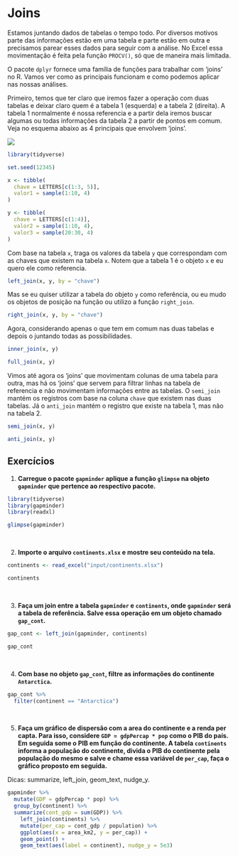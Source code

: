 # Joins {-}

Estamos juntando dados de tabelas o tempo todo. Por diversos motivos parte das informações estão em uma tabela e parte estão em outra e precisamos parear esses dados para seguir com a análise. No Excel essa movimentação é feita pela função `PROCV()`, só que de maneira mais limitada.

O pacote `dplyr` fornece uma família de funções para trabalhar com 'joins' no R. Vamos ver como as principais funcionam e como podemos aplicar nas nossas análises.

Primeiro, temos que ter claro que iremos fazer a operação com duas tabelas e deixar claro quem é a tabela 1 (esquerda) e a tabela 2 (direita). A tabela 1 normalmente é nossa referencia e a partir dela iremos buscar algumas ou todas informações da tabela 2 a partir de pontos em comum. Veja no esquema abaixo as 4 principais que envolvem 'joins'.

![](https://mikoontz.github.io/data-carpentry-week/img/dplyr-joins.png)

```r
library(tidyverse)

set.seed(12345)

x <- tibble(
  chave = LETTERS[c(1:3, 5)], 
  valor1 = sample(1:10, 4)
)

y <- tibble(
  chave = LETTERS[c(1:4)], 
  valor2 = sample(1:10, 4),
  valor3 = sample(20:30, 4)
)
```

Com base na tabela `x`, traga os valores da tabela `y` que correspondam com as chaves que existem na tabela `x`. Notem que a tabela 1 é o objeto `x` e eu quero ele como referencia.

```r
left_join(x, y, by = "chave")
```

Mas se eu quiser utilizar a tabela do objeto `y` como referência, ou eu mudo os objetos de posição na função ou utilizo a função `right_join`.

```r
right_join(x, y, by = "chave")
```

Agora, considerando apenas o que tem em comum nas duas tabelas e depois o juntando todas as possibilidades.

```r
inner_join(x, y)

full_join(x, y)
```

Vimos até agora os 'joins' que movimentam colunas de uma tabela para outra, mas há os 'joins' que servem para filtrar linhas na tabela de referencia e não movimentam informações entre as tabelas. O `semi_join` mantém os registros com base na coluna `chave` que existem nas duas tabelas. Já o `anti_join` mantém o registro que existe na tabela 1, mas não na tabela 2.

```r
semi_join(x, y)

anti_join(x, y)
```


## Exercícios {-}

(@) **Carregue o pacote `gapminder` aplique a função `glimpse` na objeto `gapminder` que pertence ao respectivo pacote.**

```r
library(tidyverse)
library(gapminder)
library(readxl)

glimpse(gapminder)
```
<br>

(@) **Importe o arquivo `continents.xlsx` e mostre seu conteúdo na tela.**

```r
continents <- read_excel("input/continents.xlsx")

continents
```
<br>

(@) **Faça um join entre a tabela `gapminder` e `continents`, onde `gapminder` será a tabela de referência. Salve essa operação em um objeto chamado `gap_cont`.**

```r
gap_cont <- left_join(gapminder, continents) 

gap_cont
```
<br>


(@) **Com base no objeto `gap_cont`, filtre as informações do continente `Antarctica`.**

```r
gap_cont %>% 
  filter(continent == "Antarctica")
```
<br>

(@) **Faça um gráfico de dispersão com a area do continente e a renda per capta. Para isso, considere `GDP = gdpPercap * pop` como o PIB do país. Em seguida some o PIB em função do continente. A tabela `continents` informa a população do continente, divida o PIB do continente pela população do mesmo e salve e chame essa variável de `per_cap`, faça o gráfico proposto em seguida.**

Dicas: summarize, left_join, geom_text, nudge_y.

```r
gapminder %>%
  mutate(GDP = gdpPercap * pop) %>%  
  group_by(continent) %>%  
  summarize(cont_gdp = sum(GDP)) %>%  
    left_join(continents) %>%  
    mutate(per_cap = cont_gdp / population) %>%  
    ggplot(aes(x = area_km2, y = per_cap)) +
    geom_point() +  
    geom_text(aes(label = continent), nudge_y = 5e3)  
```

